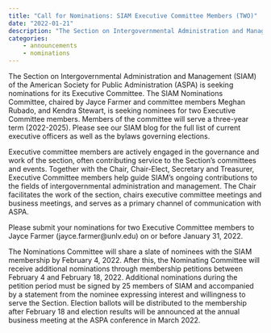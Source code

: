 ```yaml
---
title: "Call for Nominations: SIAM Executive Committee Members (TWO)"
date: "2022-01-21"
description: "The Section on Intergovernmental Administration and Management (SIAM) of the American Society for Public Administration (ASPA) is seeking nominations for its Executive Committee. The SIAM Nominations Committee, chaired by Jayce Farmer and committee members Meghan Rubado, and Kendra Stewart, is seeking nominees for two Executive Committee members. Members of the committee will serve a three-year term (2022-2025). Please see our SIAM blog for the full list of current executive officers as well as the bylaws governing elections."
categories:
    - announcements
    - nominations
---
```


The Section on Intergovernmental Administration and Management (SIAM) of the American Society for Public Administration (ASPA) is seeking nominations for its Executive Committee. The SIAM Nominations Committee, chaired by Jayce Farmer and committee members Meghan Rubado, and Kendra Stewart, is seeking nominees for two Executive Committee members. Members of the committee will serve a three-year term (2022-2025). Please see our SIAM blog for the full list of current executive officers as well as the bylaws governing elections.

Executive committee members are actively engaged in the governance and work of the section, often contributing service to the Section’s committees and events.  Together with the Chair, Chair-Elect, Secretary and Treasurer, Executive Committee members help guide SIAM’s ongoing contributions to the fields of intergovernmental administration and management.  The Chair facilitates the work of the section, chairs executive committee meetings and business meetings, and serves as a primary channel of communication with ASPA.

Please submit your nominations for two Executive Committee members to Jayce Farmer (jayce.farmer@unlv.edu) on or before January 31, 2022.

The Nominations Committee will share a slate of nominees with the SIAM membership by February 4, 2022. After this, the Nominating Committee will receive additional nominations through membership petitions between February 4 and February 18, 2022.  Additional nominations during the petition period must be signed by 25 members of SIAM and accompanied by a statement from the nominee expressing interest and willingness to serve the Section.  Election ballots will be distributed to the membership after February 18 and election results will be announced at the annual business meeting at the ASPA conference in March 2022.